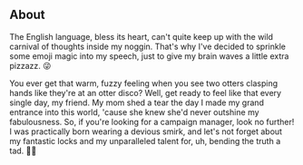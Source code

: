 ## About

> 
The English language, bless its heart, can't quite keep up with the wild carnival of thoughts inside my noggin. That's why I've decided to sprinkle some emoji magic into my speech, just to give my brain waves a little extra pizzazz. 😜

You ever get that warm, fuzzy feeling when you see two otters clasping hands like they're at an otter disco? Well, get ready to feel like that every single day, my friend. My mom shed a tear the day I made my grand entrance into this world, 'cause she knew she'd never outshine my fabulousness. So, if you're looking for a campaign manager, look no further! I was practically born wearing a devious smirk, and let's not forget about my fantastic locks and my unparalleled talent for, uh, bending the truth a tad. 🎩🤥
